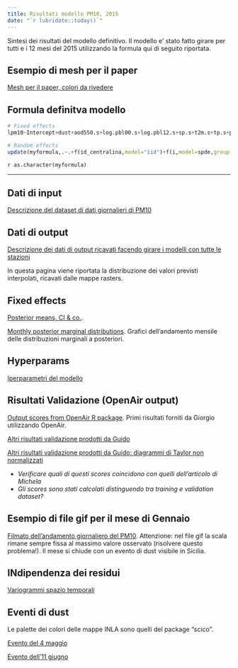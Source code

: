 ```yaml
---
title: Risultati modello PM10, 2015
date: "`r lubridate::today()`"
---
```


Sintesi dei risultati del modello definitivo. Il modello e' stato fatto girare per tutti e i 12 mesi del 2015 utilizzando la formula qui di seguito riportata.

## Esempio di mesh per il paper

[Mesh per il paper, colori da rivedere](./mesh.html)

## Formula definitva modello

```r
# Fixed effects
lpm10~Intercept+dust+aod550.s+log.pbl00.s+log.pbl12.s+sp.s+t2m.s+tp.s+ptp.s+q_dem.s+i_surface.s+d_a1.s-1->myformula

# Random effects
update(myformula,.~.+f(id_centralina,model="iid")+f(i,model=spde,group = i.group,control.group = list(model="ar1",hyper=list(theta=theta_hyper))))->myformula

```

`r as.character(myformula)`

***

## Dati di input

[Descrizione del dataset di dati giornalieri di PM10](./descrizioneDatiInput.html)

## Dati di output

[Descrizione dei dati di output ricavati facendo girare i modelli con tutte le stazioni](./descriviDati.html)

In questa pagina viene riportata la distribuzione dei valori previsti interpolati, ricavati dalle mappe rasters.

## Fixed effects

[Posterior means, CI & co.](./covariate.html). 

[Monthly posterior marginal distributions](./covariateGrafici.html). Grafici dell'andamento mensile delle distribuzioni marginali a posteriori.

## Hyperparams

[Iperparametri del modello](./hyper.html)


## Risultati Validazione (OpenAir output)

[Output scores from OpenAir R package](./performancepm10.html). Primi risultati forniti da Giorgio utilizzando OpenAir.

[Altri risultati validazione prodotti da Guido](./elaboraRisultati.html)

[Altri risultati validazione prodotti da Guido: diagrammi di Taylor non normalizzati](./elaboraRisultati2.html)

- *Verificare quali di questi scores coincidono con quelli dell'articolo di Michela*
- *Gli scores sono stati calcolati distinguendo tra training e validation dataset?*

## Esempio di file gif per il mese di Gennaio

[Filmato dell'andamento giornaliero del PM10](./videoMappa.html). Attenzione: nel file gif la scala rimane sempre fissa al massimo valore osservato (risolvere questo problema!). Il mese si chiude con un evento di dust visibile in Sicilia.

## INdipendenza dei residui

[Variogrammi spazio temporali](./disegnaVariogramma.html)

## Eventi di dust

Le palette dei colori delle mappe INLA sono quelli del package "scico".

[Evento del 4 maggio](./evento_4maggio.html)

[Evento dell'11 giugno](./evento_11giugno.html)
